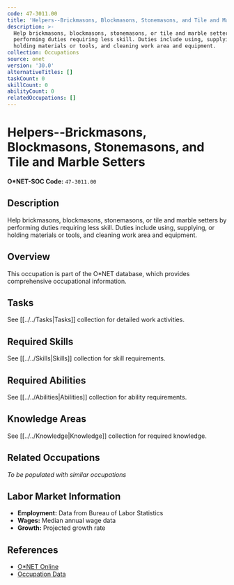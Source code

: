 ```yaml
---
code: 47-3011.00
title: 'Helpers--Brickmasons, Blockmasons, Stonemasons, and Tile and Marble Setters'
description: >-
  Help brickmasons, blockmasons, stonemasons, or tile and marble setters by
  performing duties requiring less skill. Duties include using, supplying, or
  holding materials or tools, and cleaning work area and equipment.
collection: Occupations
source: onet
version: '30.0'
alternativeTitles: []
taskCount: 0
skillCount: 0
abilityCount: 0
relatedOccupations: []
---
```

# Helpers--Brickmasons, Blockmasons, Stonemasons, and Tile and Marble Setters

**O*NET-SOC Code:** `47-3011.00`

## Description

Help brickmasons, blockmasons, stonemasons, or tile and marble setters by performing duties requiring less skill. Duties include using, supplying, or holding materials or tools, and cleaning work area and equipment.

## Overview

This occupation is part of the O*NET database, which provides comprehensive occupational information.

## Tasks

See [[../../Tasks|Tasks]] collection for detailed work activities.

## Required Skills

See [[../../Skills|Skills]] collection for skill requirements.

## Required Abilities

See [[../../Abilities|Abilities]] collection for ability requirements.

## Knowledge Areas

See [[../../Knowledge|Knowledge]] collection for required knowledge.

## Related Occupations

*To be populated with similar occupations*

## Labor Market Information

- **Employment:** Data from Bureau of Labor Statistics
- **Wages:** Median annual wage data
- **Growth:** Projected growth rate

## References

- [O*NET Online](https://www.onetonline.org/link/summary/47-3011.00)
- [Occupation Data](https://www.onetcenter.org/)
